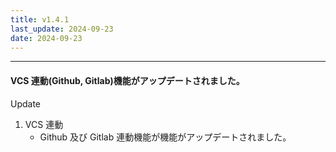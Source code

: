 ```yaml
---
title: v1.4.1
last_update: 2024-09-23
date: 2024-09-23
---
```



<hr />

#### VCS 連動(Github, Gitlab)機能がアップデートされました。

<div className={styles.releaseWrap} >
<div className={styles.tag} data-type="changed">
    Update
</div>

1. VCS 連動
    - Github 及び Gitlab 連動機能が機能がアップデートされました。

</div>
